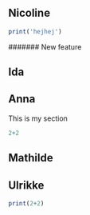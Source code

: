 ## Nicoline

```r
print('hejhej')
```

\####### New feature

## Ida

## Anna

This is my section

```r
2+2
```

## Mathilde

## Ulrikke

```r
print(2+2)
```
